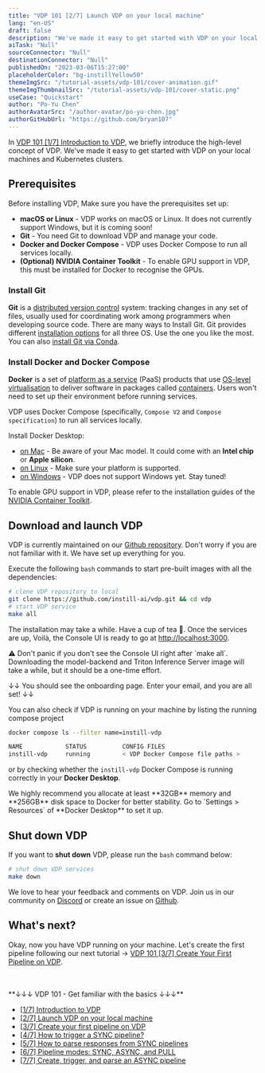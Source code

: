 ```yaml
---
title: "VDP 101 [2/7] Launch VDP on your local machine"
lang: "en-US"
draft: false
description: "We've made it easy to get started with VDP on your local machines and Kubernetes clusters. "
aiTask: "Null"
sourceConnector: "Null"
destinationConnector: "Null"
publishedOn: "2023-03-06T15:27:00"
placeholderColor: "bg-instillYellow50"
themeImgSrc: "/tutorial-assets/vdp-101/cover-animation.gif"
themeImgThumbnailSrc: "/tutorial-assets/vdp-101/cover-static.png"
useCase: "Quickstart"
author: "Po-Yu Chen"
authorAvatarSrc: "/author-avatar/po-yu-chen.jpg"
authorGitHubUrl: "https://github.com/bryan107"
---
```


In [VDP 101 [1/7] Introduction to VDP](/tutorials/vdp-101-1-introduction/?utm_source=blog&utm_medium=link&utm_campaign=vdp-101-2-quickstart), we briefly introduce the high-level concept of VDP.
We've made it easy to get started with VDP on your local machines and Kubernetes clusters.

## Prerequisites

Before installing VDP, Make sure you have the prerequisites set up:

- **macOS or Linux** - VDP works on macOS or Linux. It does not currently support Windows, but it is coming soon!
- **Git** - You need Git to download VDP and manage your code.
- **Docker and Docker Compose** - VDP uses Docker Compose to run all services locally.
- **(Optional) NVIDIA Container Toolkit** - To enable GPU support in VDP, this must be installed for Docker to recognise the GPUs.

### Install Git

**Git** is a [distributed version control](https://en.wikipedia.org/wiki/Distributed_version_control "Distributed version control") system: tracking changes in any set of files, usually used for coordinating work among programmers when developing source code. There are many ways to Install Git. Git provides different [installation options](https://git-scm.com/downloads) for all three OS. Use the one you like the most. You can also [install Git via Conda](https://www.anaconda.com/products/distribution).

### Install Docker and Docker Compose

**Docker** is a set of [platform as a service](https://en.wikipedia.org/wiki/Platform_as_a_service "Platform as a service") (PaaS) products that use [OS-level virtualisation](https://en.wikipedia.org/wiki/OS-level_virtualization "OS-level virtualisation") to deliver software in packages called [containers](<https://en.wikipedia.org/wiki/Container_(virtualization)> "Container (virtualisation)"). Users won't need to set up their environment before running services.

VDP uses Docker Compose (specifically, `Compose V2` and `Compose specification`) to run all services locally.

Install Docker Desktop:

- [on Mac](https://docs.docker.com/desktop/install/mac-install/) - Be aware of your Mac model. It could come with an **Intel chip** or **Apple silicon**.
- [on Linux](https://docs.docker.com/desktop/install/linux-install/) - Make sure your platform is supported.
- [on Windows](https://docs.docker.com/desktop/install/windows-install/) - VDP does not support Windows yet. Stay tuned!

To enable GPU support in VDP, please refer to the installation guides of the [NVIDIA Container Toolkit](https://docs.nvidia.com/datacenter/cloud-native/container-toolkit/install-guide.html#install-guide).

## Download and launch VDP

VDP is currently maintained on our [Github repository](https://github.com/instill-ai/vdp). Don't worry if you are not familiar with it. We have set up everything for you.

Execute the following `bash` commands to start pre-built images with all the dependencies:

```bash
# clone VDP repository to local
git clone https://github.com/instill-ai/vdp.git && cd vdp
# start VDP service
make all
```

The installation may take a while. Have a cup of tea 🍵. Once the services are up, Voilà, the Console UI is ready to go at [http://localhost:3000](http://localhost:3000/).

<InfoBlock type="warning" title="warning">
  ⚠︎ Don't panic if you don't see the Console UI right after `make all`.
  Downloading the model-backend and Triton Inference Server image will take a
  while, but it should be a one-time effort.
</InfoBlock>

↓↓ You should see the onboarding page. Enter your email, and you are all set! ↓↓

<ZoomableImg
  src="/tutorial-assets/vdp-101/2-installation/onboarding.png"
  alt="Please fill in the onboarding information so we can keep you posted with our latest news!"
/>

You can also check if VDP is running on your machine by listing the running compose project

```bash
docker compose ls --filter name=instill-vdp

NAME            STATUS          CONFIG FILES
instill-vdp     running         < VDP Docker Compose file paths >
```

or by checking whether the `instill-vdp` Docker Compose is running correctly in your **Docker Desktop**.

<ZoomableImg
  src="/tutorial-assets/vdp-101/2-installation/docker-desktop.png"
  alt='VDP should run as a compose project named as "instill-vdp"'
/>

<InfoBlock type="info" title="info">
  We highly recommend you allocate at least **32GB** memory and **256GB** disk
  space to Docker for better stability. Go to `Settings > Resources` of **Docker
  Desktop** to set it up.
</InfoBlock>

## Shut down VDP

If you want to **shut down** VDP, please run the `bash` command below:

```bash
# shut down VDP services
make down
```

We love to hear your feedback and comments on VDP. Join us in our community on [Discord](https://discord.gg/sevxWsqpGh) or create an issue on [Github](https://github.com/instill-ai/community/issues).

## What's next?

Okay, now you have VDP running on your machine. Let's create the first pipeline following our next tutorial → [VDP 101 [3/7] Create Your First Pipeline on VDP](/tutorials/vdp-101-3-create-your-first-pipeline).

<br />
<br />
**↓↓↓ VDP 101 - Get familiar with the basics ↓↓↓**

- [[1/7] Introduction to VDP](/tutorials/vdp-101-1-introduction)
- [[2/7] Launch VDP on your local machine](/tutorials/vdp-101-2-quickstart)
- [[3/7] Create your first pipeline on VDP](/tutorials/vdp-101-3-create-your-first-pipeline)
- [[4/7] How to trigger a SYNC pipeline?](/tutorials/vdp-101-4-how-to-trigger-a-sync-pipeline)
- [[5/7] How to parse responses from SYNC pipelines](/tutorials/vdp-101-5-how-to-parse-vdp-responses)
- [[6/7] Pipeline modes: SYNC, ASYNC, and PULL](/tutorials/vdp-101-6-pipeline-modes)
- [[7/7] Create, trigger, and parse an ASYNC pipeline](/tutorials/vdp-101-7-create-trigger-parse-an-async-pipeline)
